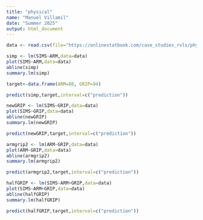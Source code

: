 ```yaml
---
title: "physical"
name: "Manuel Villamil"
date: "Summer 2025"
output: html_document
---
```


```r
data <- read.csv(file="https://onlinestatbook.com/case_studies_rvls/physical_strength/data.txt",sep="",header=TRUE)  
```
```r
simp <- lm(SIMS~ARM,data=data)
plot(SIMS~ARM,data=data)
abline(simp)
summary.lm(simp)
```


```r
target<-data.frame(ARM=88, GRIP=94)
```

```r
predict(simp,target,interval=c("prediction"))
```
```r
newGRIP <- lm(SIMS~GRIP,data=data)
plot(SIMS~GRIP,data=data)
abline(newGRIP)
summary.lm(newGRIP)
```

```r
predict(newGRIP,target,interval=c("prediction"))
```

```r
armgrip2 <- lm(ARM~GRIP,data=data)
plot(ARM~GRIP,data=data)
abline(armgrip2)
summary.lm(armgrip2)
```

```r
predict(armgrip2,target,interval=c("prediction"))
```
```r
halfGRIP <- lm(SIMS~ARM+GRIP,data=data)
plot(SIMS~ARM+GRIP,data=data)
abline(halfGRIP)
summary.lm(halfGRIP)
```

```r
predict(halfGRIP,target,interval=c("prediction"))
```